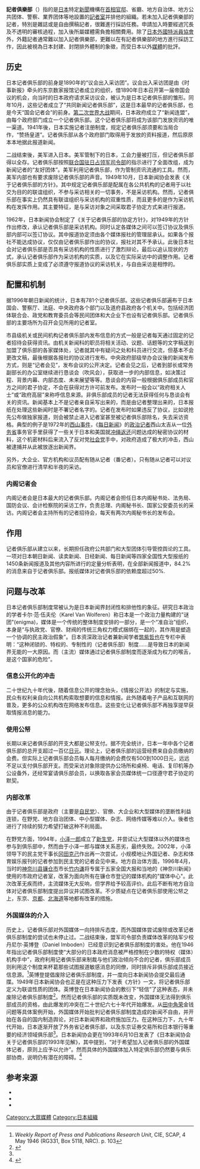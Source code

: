 {{More footnotes needed|time=2021-10-13}}{{NOT|香港外國記者會}}
'''記者俱樂部'''（{{jpn|j=記者クラブ|hg=きしゃクラブ|rm=Kisha kurabu|f=h}}）指的是[[日本|日本]]特定[[新聞|新聞]]機構在[[總理大臣官邸|首相官邸]]、省廳、地方自治体、地方公共团体、警察、業界团体等地設置的[[記者室|記者室]]并排他的組織。若未加入記者俱樂部的記者，特別是雜誌或是自由撰稿記者，很難進行採訪任務。申請加入時要經過冗長及不透明的審核過程，加入後所屬媒體需負擔相關費用。除了[[日本外國特派員協會|日本外國特派員協會]]外，外籍記者通常難以加入記者俱樂部，更難以在有記者俱樂部的地方進行採訪工作，因此被視為日本封建、封閉排外體制的象徵，而受日本以外[[媒體|媒體]]的批評。

==历史==
日本记者俱乐部的前身是1890年的“议会出入采访团”。议会出入采访团是由《时事新报》牵头的东京数家报馆记者成立的组织，借1890年日本召开第一届帝国会议的机会，向当时的日本政府请求采访议会，被认为是日本记者俱乐部的雏形。同年10月，这些记者成立了“共同新闻记者俱乐部”，这是日本最早的记者俱乐部，也是今天“国会记者会”的前身。[[第二次世界大战|第二次世界大战]]期间，日本政府成立了“新闻连盟”，由每个政府部门成立一个记者俱乐部。这个记者俱乐部将成为该部门发放资讯的唯一渠道。1941年後，日本实施记者注册制度，规定记者俱乐部须要和当局合作，“赞扬皇道”。记者俱乐部从各个政府部门取得用于发放的资料报道，然后原原本本地据此报道新闻。

二战结束後，美军进入日本。美军管制下的日本，工会力量被打压，但记者俱乐部得以全存。记者俱乐部按照[[联合国驻日占领军司令部|联合国驻日占领军司令部]]的指示进行了全面改组，成为新闻记者的“友好团体”。美军利用记者俱乐部，作为管制资讯流通的工具。然而，美军内部也有要求废除记者俱乐部的声音。1949年10月，日本新闻协会发表《关于记者俱乐部的方针》。其中规定记者俱乐部是配属在各公共机构的记者用于以社交为目的的联谊组织，不参与采访相关的一切事务，不是采访机构。然而，记者俱乐部在事实上仍然具有联谊组织与采访机构的双重性质，而且更多的是作为采访机构在发挥作用。其主要特征，是与采访对象之间采取君子协定方式来进行报道。

1962年，日本新闻协会制定了《关于记者俱乐部的协定方针》，对1949年的方针作出修改，承认记者俱乐部是采访机构。同时认定各媒体之间可以签订协议及俱乐部内部可以签订协议。其中报道协定须由各个媒体报社的管理层承认。如果各个报社不能达成协议，仅仅由记者俱乐部作出的协议，报社对其不予承认。此後日本社会对记者俱乐部是否具有采访机构的性质进行了激烈辩论，最后以追认现状的方式，承认记者俱乐部作为采访机构的实质，以及它在实际采访中的调整作用。记者俱乐部实质上变成了必须遵守报道协议的采访机关，与自由采访是相悖的。

==配置和机制==
据1996年朝日新闻的统计，日本有781个记者俱乐部。这些记者俱乐部遍布于日本国会、警察厅、法庭、中央政府各个部门以及道府县政府各个机关中。包括经济团体联合会、政党和教育委员会等民间团体和大企业下也设有记者俱乐部。记者俱乐部的主要场所为召开会见所用的记者室。

市县级机关或民间机构记者俱乐部内发布信息的方式一般是记者每天通过固定的记者招待会获得资讯。由机关新闻科的职员将相关活动、议题、话题等的文字稿送到加盟了俱乐部的各家媒体处，记者就其中有疑问之处和科员进行交流，但基本不会更改文稿，最後根据各报社的协议进行发布。中央政府部级举办会议後的新闻发布方式，则是“记者会见”，发布会议的公开决定。记者会见之后，记者到部长或常务副部长的办公室继续进行恳谈会（吹风会），获取进一步的内部信息，如决策过程、背景内幕、内部态度、未来展望等等。恳谈会的内容一般根据俱乐部成员和官方之间的君子协定，不会在获得对方许可前发布。发布时一般会以“政府相关人士”或“政府高层”来称呼信息来源。非俱乐部成员的记者无法获得任何与恳谈会有关的资讯。新闻基本上不是记者亲自采写出来的，而是由记者整理出来的，日本报纸在处理这些新闻时是不署记者名字的。记者在发布时如果违反了协议，比如说抢先公布做独家报道，则会被禁止进入记者室甚至被记者俱乐部除名，失去采访资格。典型的例子是1972年的[[西山事件|西山事件]]，《[[每日新闻|每日新闻]]》的[[政治记者|政治记者]]西山太吉从一位[[日本外務省|外务省]]事务官手里获得了一些关于日本和美国就[[冲绳返还|冲绳返还]]问题达成的秘密协议的材料，这个机密材料后来流入了反对党[[社会党|社会党]]手中，对政府造成了极大的冲击，西山被逮捕并从此被放逐出新闻界。

另外，大企业、官方机构和议员配有随从记者（番记者）。只有随从记者可以对议员和官僚进行清早和半夜的采访。

===内阁记者会===
内阁记者会是日本最大的记者俱乐部。内阁记者会担任日本内阁秘书处、法务局、国防会议、会计检察院的采访工作，负责总理、内阁秘书长、国家公安委员长的采访。内阁记者会主持所有的记者招待会，每天有两次内阁秘书长的发布会。

==作用==
记者俱乐部从建立以来，长期担任政府公共部门和大型团体引导管控舆论的工具。一项对日本朝日新闻、读卖新闻、日经新闻、每日新闻等四家全国性大型报纸的1450条新闻报道及其他内容所进行的定量分析表明，在全部新闻报道中，84.2%的消息来自于记者俱乐部。报纸媒体对记者俱乐部的依赖度超过50%.

==问题与改革==
日本记者俱乐部制度常被认为是日本新闻界封闭性和排他性的象征。研究日本政治的学者卡尔·范·伍夫伦（Karel Van Wolferen）称日本是一个政治力量构建的"谜团"(enigma)，媒体是一个传统的整体制度安排的一部分，是一个“准自治”组织，本身是“与执政党、官僚、财阀的传统三角权力模式捆绑在一起的，其作用是塑造一个协调的民主政治假象”。日本资深政治记者兼新闻学者[[筑紫哲也|筑紫哲也]]在专栏中表明：“这种闭锁的、特权的、专制性的（记者俱乐部）制度......是导致日本的新闻界无能的一大原因。而（主流）媒体通过记者俱乐部制度而逐渐成为权力的喉舌，是这个国家的危险”。
===信息公开化的冲击===
二十世纪九十年代後，随着信息公开的理念抬头，《情报公开法》的制定与实施，民众有权利亲自向公共机构索取想要的信息和情报。此外随着电子产品和互联网的普及，更多的公众机构改在网络发布信息。这些变化让记者俱乐部不再独享提早获取情报消息的能力。
===使用公帑===
长期以来记者俱乐部的开支大都是公帑支付。据不完全统计，日本一年中各个记者俱乐部的总开支超过一百亿[[日元|日元]]。理论上，记者俱乐部的运营经费来自会员缴纳的会费。但实际上记者俱乐部会员每人每月缴纳的会费仅有500到1000日元，远远不足以支付俱乐部开支。而受采访对象除提供办公场所和桌椅、电话、复印机等办公设备外，还经常宴请俱乐部会员，以换取各家会员媒体统一口径遵守君子协定的默契。
===内部改革===
由于记者俱乐部是政府（主要是[[自民党|自民党]]）、官僚、大企业和大型媒体的垄断性利益连锁，在野党、地方自治团体、中小型媒体、杂志、网络传媒等难以介入。後者也进行了持续的努力希望打破这种不利局面。

在野党方面，1994年，[[小泽一郎|小泽一郎]]成立了[[新生党|新生党]]，并尝试让大型媒体以外的媒体也参与到俱乐部中，然而由于小泽一郎与媒体关系恶劣，最终失败。2002年，小泽领导下的民主党干事长[[冈田克己|冈田克己]]作出再一次尝试，小规模地让外国记者、杂志和体育娱乐报刊的记者参加到民主党的记者会见中来。地方自治体方面，1996年4月，当时的[[神奈川县|神奈川县]][[镰仓市|镰仓市]]市长[[竹内谦|竹内谦]]将专属于五家全国大报和当地的《神奈川新闻》使用的市政府记者室，改革为面向所有在镰仓市登记的媒体机构的"媒体中心"。此次改革无疾而终，主流媒体无大反响，但学界给予较高评价。此后不断有地方自治体对记者俱乐部制度提出异议并试图改革。不少质疑点在记者俱乐部使用公帑之上，东京、[[京都|京都]]、[[北海道|北海道]]等地都有改革的措施。
===外国媒体的介入===
历史上，记者俱乐部对外国媒体一向持排斥态度，而外国媒体尝试废除或改革记者俱乐部制度的尝试也未停止过。二战结束後，盟军司令部负责媒体改革的陆军少校丹尼尔·英博登（Daniel Imboden）已经意识到记者俱乐部制度的害处。他在1946年指出记者俱乐部制度使“大部分的日本政府消息被严格控制在少数的特权（媒体）机构手中”，政府利用记者俱乐部来制裁与他们政治倾向不合的记者，俱乐部成员则利用这个制度来杯葛那些试图报道敏感消息的同僚，同时排斥非俱乐部成员接近信息源。<ref>''Weekly Report of Press and Publications Research Unit'', CIE, SCAP, 4 May 1946 (RG331, Box 5118, NRC). p. 103</ref>英博登提倡废除记者俱乐部制度，并一度向日本新闻协会提交最后通牒。1949年日本新闻协会也正是在这种压力下发表《方针》一文，将记者俱乐部定义为联谊性质的团体。英博登在日本新闻协会的敷衍下“轻信”了这种表态，并未废除记者俱乐部制度<ref name="hf">{{cite book|author=Hal Foster|title=The Evolution of Japan's Press Club System|year=1998|publisher=University of North Carolina at Chapel Hill (Ph.D Thesis)}}</ref>{{rp|102}}。然而记者俱乐部的实质既未改变，外国媒体无法得到俱乐部成员的资格，由此爆发的冲突在二十世纪六七十年代开始爆发。从[[田中角荣|田中角荣]]金钱问题等具体案例开始，外国媒体开始批判记者俱乐部制度造成的新闻不自由，并开始在各自的国内制造舆论，对日本新闻界和政府施加压力。在这种压力下，九十年代开始，日本逐渐开放了外务省记者俱乐部，以及东京证券交易所和日本银行等重要的经济领域俱乐部<ref name="hf"/>{{rp|175}}。日本新闻协会更在1993年6月10日发表了《日本新闻协会关于记者俱乐部的1993年见解》，其中提到，“对于希望加入记者俱乐部的外国媒体记者，原则上应予以允许”。然而具体的外国媒体加入特定俱乐部仍然要与俱乐部协商，说明仍有潜在的障碍。<ref>{{cite news|title=Publishers association calls for open policy Report from Japan|newspaper=Yomiuri News Service|date=1993-06-11}}</ref>

==参考来源==
{{reflist}}
*{{cite web|author=董宏、阮紀宏|title=变革中的日本记者俱乐部|url=http://rthk.hk/mediadigest/md1201/04.html|publisher=香港电台·传媒透视|accessdate=2014-02-12|archive-date=2016-01-03|archive-url=https://web.archive.org/web/20160103114943/http://rthk.hk/mediadigest/md1201/04.html|dead-url=no}}
*{{cite web|author=尹良富、黄小雄|title=日本记者俱乐部制度下的舆论引导方式|url=http://xwjz.eastday.com/eastday/xwjz/node203442/node203444/u1a2909950.html|publisher=新闻记者·海外新闻界|accessdate=2014-02-12|archive-url=https://web.archive.org/web/20130606001504/http://xwjz.eastday.com/eastday/xwjz/node203442/node203444/u1a2909950.html|archive-date=2013-06-06|dead-url=yes}}
*{{cite web|author=老冰|title=日本的记者俱乐部|url=http://www.infzm.com/content/41147 |publisher=南方人物周刊|date=2010-02-03|accessdate=2014-02-12}}
{{Authority control}}
[[Category:大眾媒體|Category:大眾媒體]]
[[Category:日本組織|Category:日本組織]]